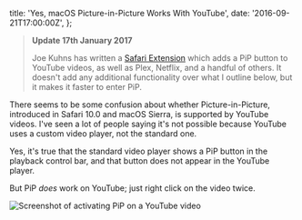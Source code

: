   title: 'Yes, macOS Picture-in-Picture Works With YouTube',
  date: '2016-09-21T17:00:00Z',
};

> **Update 17th January 2017**
>
> Joe Kuhns has written a
> [Safari Extension](https://github.com/JoeKuhns/PiedPiPer.safariextension)
> which adds a PiP button to YouTube videos, as well as Plex, Netflix, and a
> handful of others. It doesn't add any additional functionality over what I
> outline below, but it makes it faster to enter PiP.

There seems to be some confusion about whether Picture-in-Picture, introduced in
Safari 10.0 and macOS Sierra, is supported by YouTube videos. I've seen a lot of
people saying it's not possible because YouTube uses a custom video player, not
the standard one.

Yes, it's true that the standard video player shows a PiP button in the playback
control bar, and that button does not appear in the YouTube player.

But PiP _does_ work on YouTube; just right click on the video twice.

![Screenshot of activating PiP on a YouTube video](/img/2016-09-youtube-pip.png)
